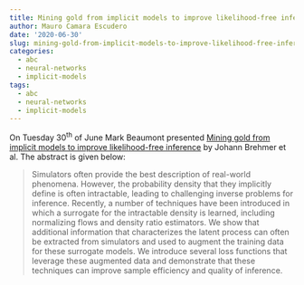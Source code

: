 ```yaml
---
title: Mining gold from implicit models to improve likelihood-free inference
author: Mauro Camara Escudero
date: '2020-06-30'
slug: mining-gold-from-implicit-models-to-improve-likelihood-free-inference
categories:
  - abc
  - neural-networks
  - implicit-models
tags:
  - abc
  - neural-networks
  - implicit-models
---
```


On Tuesday $30^{\text{th}}$ of June Mark Beaumont presented [Mining gold from implicit models to improve likelihood-free inference](https://www.pnas.org/content/117/10/5242) by Johann Brehmer et al. The abstract is given below:

> Simulators often provide the best description of real-world phenomena. However, the probability density that they implicitly
define is often intractable, leading to challenging inverse problems for inference. Recently, a number of techniques have been
introduced in which a surrogate for the intractable density is
learned, including normalizing flows and density ratio estimators.
We show that additional information that characterizes the latent
process can often be extracted from simulators and used to augment the training data for these surrogate models. We introduce
several loss functions that leverage these augmented data and
demonstrate that these techniques can improve sample efficiency
and quality of inference.